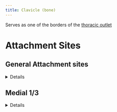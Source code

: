 ```yaml
---
title: Clavicle (bone)
---
```




Serves as one of the borders of the [thoracic outlet]({{< var ref-thoracic-outlet.path >}})

# Attachment Sites

## General Attachment sites
<details>
| Muscle  | Origin | Insertion | Nerve | Action |
|------|--------|-------|----------|--------|
| [Pec Major]({{< var ref-pectoralis-major.path >}}) | {{< var ref-pectoralis-major.origin >}} | {{< var ref-pectoralis-major.insertion >}} | {{< var ref-pectoralis-major.nerve >}} | {{< var ref-pectoralis-major.action >}} |
: Muscles attached to the clavicle {.striped .hover}
</details>

## Medial 1/3

<details>
| Muscle  | Origin | Insertion | Nerve | Action |
|------|--------|-------|----------|--------|
| [Sternocleidomastoid]({{< var ref-sternocleidomastoid.path >}}) | {{< var ref-sternocleidomastoid.origin >}} | {{< var ref-sternocleidomastoid.insertion >}} | {{< var ref-sternocleidomastoid.nerve >}} | {{< var ref-sternocleidomastoid.action >}} |

: Muscle attachments on the medial 1/3 of the clavicle {.striped .hover}
</details>